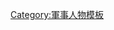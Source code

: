 {{Navbox
|name  = 美利堅聯盟國陸軍中將
|title = [[File:Battle flag of the Confederate States of America.svg|25px]] [[联盟军|美利堅聯盟國陸軍]]中將 [[File:Confederate States of America General-collar.svg|50px]]
|state = {{{state|collapsed}}}
|bodyclass = hlist

|list1 =
{{Navbox with columns|child
|fullwidth = yes
|col1header = [[File:James Longstreet.jpg|110px]]
|col2header = [[File:Edmund Kirby Smith.jpg|90px]]
|col3header = [[File:Portrait of General Leonidas Polk, C.S.A.jpg|90px]]
|col4header = [[File:THHolmes.jpg|110px]]
|col5header = [[File:William J. Hardee.jpg|100px]]
|col6header = [[File:Stonewall Jackson.jpg|100px]]
|colstyle = text-align: center;
|col1 = [[詹姆斯·隆史崔特]]
|col2 = {{Link-en|埃德蒙·柯比·史密斯|Edmund Kirby Smith|埃德蒙·柯比·史密斯}}<sup>P</sup>
|col3 = {{Link-en|列奧尼達斯·波克|Leonidas Polk|列奧尼達斯·波克}}
|col4 = {{Link-en|西奧菲勒斯·H·霍姆斯|Theophilus H. Holmes|西奧菲勒斯·H·霍姆斯}}
|col5 = {{Link-en|威廉·J·哈迪|William J. Hardee|威廉·J·哈迪}}
|col6 = [[石牆傑克森]]
}}

|list2 =
{{Navbox with columns|child
|fullwidth = yes
|col1header = [[File:Lt. General John C. Pemberton as Commander of the Army of Vicksburg.jpg|120px]]
|col2header = [[File:Richard S Ewell.png|110px]]
|col3header = [[File:Image of Lieutenant General A.P. Hill.jpg|100px]]
|col4header = [[File:Portrait of Gen. D. H. Hill (cropped).jpg|130px]]
|col5header = [[File:Lt. Gen. John B. Hood.jpg|110px]]
|col6header = [[File:Richard Taylor.jpg|110px]]
|colstyle = text-align: center;
|col1 = {{Link-en|約翰·C·彭伯頓|John C. Pemberton|約翰·C·彭伯頓}}
|col2 = [[理查·尤爾|理查·S·尤爾]]
|col3 = [[安布罗斯·鲍威尔·希尔|A·P·希爾]]
|col4 = {{Link-en|丹尼爾·哈維·希爾|Daniel Harvey Hill|丹尼爾·哈維·希爾}}
|col5 = {{Link-en|約翰·貝爾·胡德|John Bell Hood|約翰·貝爾·胡德}}
|col6 = {{Link-en|理查·泰勒 (中將)|Richard Taylor (general)|理查·泰勒}}
}}

|list3 =
{{Navbox with columns|child
|fullwidth = yes
|col1header = [[File:JubalSEarlyVignettep149crop.jpg|100px]]
|col2header = [[File:Lieutenant General Richard H. Anderson.png|110px]]
|col3header = [[File:Alexander P Stewart (1821–1908).jpg|90px]]
|col4header = [[File:SDLee.jpg|100px]]
|col5header = [[File:Simon Bolivar Buckner Sr.jpg|100px]]
|col6header = [[File:Wade Hampton.jpg|110px]]
|col7header = [[File:Nathan B. Forrest - LOCc.jpg|110px]]
|colstyle = text-align: center;
|col1 = [[具伯·爾利]]<sup>T</sup>
|col2 = {{Link-en|理查·H·安德森|Richard H. Anderson|理查·H·安德森}}<sup>T</sup>
|col3 = {{Link-en|亞歷山大·P·斯圖爾特|Alexander P. Stewart|亞歷山大·P·斯圖爾特}}
|col4 = {{Link-en|史蒂芬·D·李|Stephen D. Lee|史蒂芬·D·李}}
|col5 = [[西蒙·玻利瓦尔·巴克纳]]
|col6 = {{Link-en|韋德·漢普頓三世|Wade Hampton III|韋德·漢普頓三世}}
|col7 = [[內森·貝德福德·福雷斯特|內森·貝德福德·佛瑞斯特]]
}}

|below = 
* <sup>P</sup> 後來晉升為陸軍上將
* <sup>T</sup> 臨時晉升

}}<noinclude>
{{collapsible option}}
[[Category:軍事人物模板]]
</noinclude>